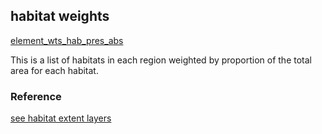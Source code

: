 ## habitat weights

[element_wts_hab_pres_abs](https://github.com/OHI-Science/mhi/blob/master/region2017/layers/)

This is a list of habitats in each region weighted by proportion of the total area for each habitat.

### Reference

[see habitat extent layers](NA)